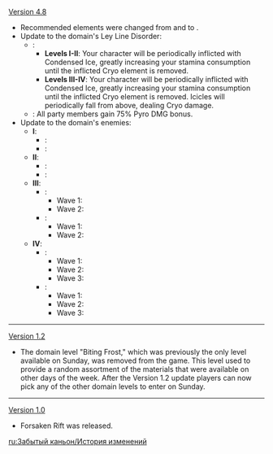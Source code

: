 {{Change History/Header}}
[[Version 4.8]]
*Recommended elements were changed from {{Pyro}} and {{Electro}} to {{Pyro}}.
*Update to the domain's Ley Line Disorder:
**'''{{Color|Old}}''': 
*** '''Levels I-II''': Your character will be periodically inflicted with Condensed Ice, greatly increasing your stamina consumption until the inflicted Cryo element is removed. 
*** '''Levels III-IV''': Your character will be periodically inflicted with Condensed Ice, greatly increasing your stamina consumption until the inflicted Cryo element is removed. Icicles will periodically fall from above, dealing Cryo damage.
** '''{{Color|New}}''': All party members gain 75% Pyro DMG bonus.
*Update to the domain's enemies:
**'''I''':
*** '''{{Color|Old}}''': {{Enemy List|Cryo Slime*15;Large Cryo Slime*2;Cryo Abyss Mage*1}}
*** '''{{Color|New}}''': {{Enemy List|Cryo Slime*15;Large Cryo Slime*3}}
**'''II''':
*** '''{{Color|Old}}''': {{Enemy List|Hilichurl Fighter*8;Cryo Slime*8;Large Cryo Slime*2;Cryo Abyss Mage*1}}
*** '''{{Color|New}}''': {{Enemy List|Hilichurl Fighter*7;Cryo Slime*10;Large Cryo Slime*3}}
**'''III''':
***'''{{Color|Old}}''': 
****Wave 1: {{Enemy List|Cryo Slime*3;Large Cryo Slime*2}}
****Wave 2: {{Enemy List|Large Cryo Slime*2;Cryo Abyss Mage*1}}
***'''{{Color|New}}''': 
****Wave 1: {{Enemy List|Cryo Slime*3;Large Cryo Slime*2}}
****Wave 2: {{Enemy List|Large Cryo Slime*3}}
**'''IV''':
***'''{{Color|Old}}''': 
****Wave 1: {{Enemy List|Large Cryo Slime*3}}
****Wave 2: {{Enemy List|Large Cryo Slime*2;Cryo Abyss Mage*1}}
****Wave 3: {{Enemy List|Cryo Abyss Mage*2}}
***'''{{Color|New}}''': 
****Wave 1: {{Enemy List|Large Cryo Slime*3}}
****Wave 2: {{Enemy List|Large Cryo Slime*2}}
****Wave 3: {{Enemy List|Cryo Abyss Mage*1}}
----
[[Version 1.2]]
* The domain level "Biting Frost," which was previously the only level available on Sunday, was removed from the game. This level used to provide a random assortment of the materials that were available on other days of the week. After the Version 1.2 update players can now pick any of the other domain levels to enter on Sunday.
----
[[Version 1.0]]
* Forsaken Rift was released.
<noinclude>
[[ru:Забытый каньон/История изменений]]
</noinclude>